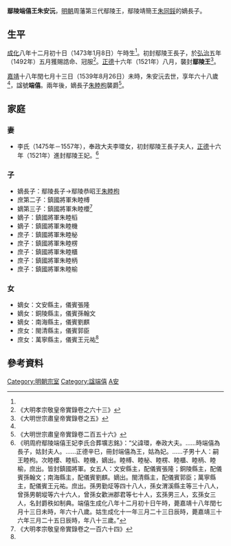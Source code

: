'''鄢陵端僖王朱安沅'''{{BD|1473年|1月8日|1539年|8月26日|catIdx=Z朱}}，[[明朝|明朝]]周藩第三代鄢陵王，鄢陵靖簡王[[朱同鋖|朱同鋖]]的嫡長子。

==生平==
[[成化|成化]]八年十二月初十日（1473年1月8日）午時生<ref name=ls/>。初封鄢陵王長子，於[[弘治|弘治]]五年（1492年）五月獲賜誥命、冠服<ref>《大明孝宗敬皇帝實錄卷之六十三》</ref>。[[正德_(明朝)|正德]]十六年（1521年）八月，襲封'''鄢陵王'''<ref>《大明世宗肅皇帝實錄卷之五》</ref>。

[[嘉靖|嘉靖]]十八年閏七月十三日（1539年8月26日）未時，朱安沅去世，享年六十八歲<ref name=ls/>，諡號'''端僖'''。兩年後，嫡長子[[朱睦枸|朱睦枸]]襲爵<ref>《大明世宗肅皇帝實錄卷二百五十六》</ref>。

==家庭==
===妻===
*李氏（1475年－1557年），奉政大夫李環女，初封鄢陵王長子夫人，[[正德_(明朝)|正德]]十六年（1521年）進封鄢陵王妃。<ref name=ls>《明周府鄢陵端僖王妃李氏合葬壙志銘》：“父諱環，奉政大夫。……時端僖為長子，姑封夫人。……正德辛巳，冊封端僖為王，姑為妃。……子男十人：嗣王睦枸。次睦櫻、睦槄、睦機，嫡出。睦榑、睦柲、睦楞、睦櫃、睦柄、睦榆，庶出。皆封鎮國將軍。女五人：文安縣主，配儀賓張隆；銅陵縣主，配儀賓孫翰文；南海縣主，配儀賓劉麒。嫡出。閩清縣主，配儀賓郭臣；萬寧縣主，配儀賓王元祐。庶出。孫男勤炡等四十八人，孫女渭溪縣主等三十八人，曾孫男朝㙡等六十六人，曾孫女歡洲郡君等七十人，玄孫男三人，玄孫女三人，名封爵秩如制典。端僖生成化八年十二月初十日午時，薨嘉靖十八年閏七月十三日未時，年六十八歲。姑生成化十一年三月二十三日辰時，薨嘉靖三十六年三月二十五日辰時，年八十三歲。”</ref>

===子===
*嫡長子：鄢陵長子→鄢陵恭昭王[[朱睦枸|朱睦枸]]
*庶第二子：鎮國將軍朱睦榑
*嫡第三子：鎮國將軍朱睦櫻<ref>《大明孝宗敬皇帝實錄卷之一百六十四》</ref>
*嫡子：鎮國將軍朱睦槄
*嫡子：鎮國將軍朱睦機
*庶子：鎮國將軍朱睦柲
*庶子：鎮國將軍朱睦楞
*庶子：鎮國將軍朱睦櫃
*庶子：鎮國將軍朱睦柄
*庶子：鎮國將軍朱睦榆

===女===
*嫡女：文安縣主，儀賓張隆
*嫡女：銅陵縣主，儀賓孫翰文
*嫡女：南海縣主，儀賓劉麒
*庶女：閩清縣主，儀賓郭臣
*庶女：萬寧縣主，儀賓王元祐<ref name=ls/>

==參考資料==
{{reflist|}}

{{s-start}}
{{s-bef|before=父靖簡王[[朱同鋖|朱同鋖]]}}
{{s-ttl|title=[[明朝藩王列表_(周王系)#鄢陵國|明鄢陵國國王]]|years=1521年－1539年}}
{{s-aft|after=子恭昭王[[朱睦枸|朱睦枸]]}}
{{end}}

[[Category:明朝宗室|Category:明朝宗室]]
[[Category:諡端僖|Category:諡端僖]]
[[Category:朱姓|A安]]